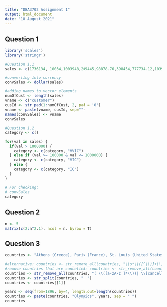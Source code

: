 ```yaml
---
title: "DBA3702 Assignment 1"
output: html_document
date: "18 August 2021"
---
```


## Question 1

```r
library('scales')
library('stringr')

#Question 1.1
sales <- c(1736134, 10034,1003948,209445,98878.76,398454,777734.12,1039489.34,293894,9834,9384754.65)

#converting into currency 
convSales <- dollar(sales)

#adding names to vector elements
numOfCust <- length(sales)
vname <- c("customer")
cusId <- str_pad(1:numOfCust, 2, pad = '0')
vname <- paste(vname, cusId, sep="")
names(convSales) <- vname
convSales

#Question 1.2
category <- c()

for(val in sales) {
  if(val > 1000000) {
    category <- c(category, "VVIC")
  } else if (val >= 100000 & val <= 1000000) {
    category <- c(category, "VIC")
  } else {
    category <- c(category, "IC")
  }
}

# For checking:
# convSales
category

```
## Question 2

```r

n <- 5
matrix(c(2:n^2,1), ncol = n, byrow = T)

```
## Question 3

```r
countries <- "Athens (Greece), Paris (France), St. Louis (United States), London (England), Stockholm (Sweden), Berlin (Germany) [cancelled], Antwerp (Belgium), Paris (France), Amsterdam (Netherlands), Los Angeles (United States), Berlin (Germany), Tokyo (Japan) [cancelled], London (England) [cancelled], London (England), Helsinki (Finland), Melbourne (Australia), Rome (Italy), Tokyo (Japan), Mexico City (Mexico), Munich (West Germany), Montreal (Canada), Moscow (Soviet Union), Los Angeles (United Statesz), Seoul (South Korea), Barcelona (Spain), Atlanta (United States), Sydney (Australia), Athens (Greece), Beijing (China), London (England), Rio de Janeiro (Brazil), Tokyo (Japan)"

#alternative: countries <- str_remove_all(countries, "\\s*\\([^\\)]+\\)")
#remove countries that are cancelled: countries <- str_remove_all(countries, "( \\([a-zA-z ]*\\))|(, [,a-zA-z ]* \\([a-zA-z ]*\\) \\[cancelled\\])")
countries <- str_remove_all(countries, "( \\([a-zA-z ]*\\))| \\[cancelled\\]")
countries <- str_split(countries, ", ")
countries <- countries[[1]]

years <- seq(from=1896, by=4, length.out=length(countries))
countries <- paste(countries, "Olympics", years, sep = " ")
countries


```

